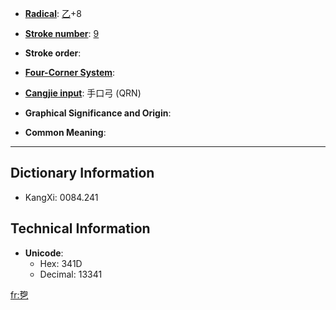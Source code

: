 * '''[[Index:Chinese radical| Radical]]''': [[Index:Chinese radical/乙|乙]]+8

* '''[[Index:Chinese total strokes|Stroke number]]''': [[Index:Chinese total strokes/9|9]]

* '''Stroke order''': 

* '''[[Index:Chinese four corner|Four-Corner System]]''': 

* '''[[Index:Chinese Cangjie|Cangjie input]]''': 手口弓 (QRN)

* '''Graphical Significance and Origin''': 

* '''Common Meaning''': 

----

== Dictionary Information ==

* KangXi: 0084.241

== Technical Information ==

* '''Unicode''':
** Hex: 341D
** Decimal: 13341

[[fr:㐝]]